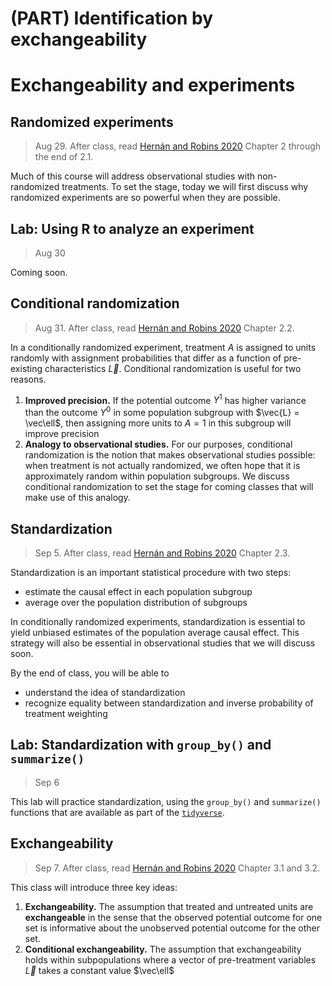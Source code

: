 
# (PART) Identification by exchangeability {-}

# Exchangeability and experiments

## Randomized experiments

> Aug 29. After class, read [Hernán and Robins 2020](https://www.hsph.harvard.edu/miguel-hernan/causal-inference-book/) Chapter 2 through the end of 2.1.

Much of this course will address observational studies with non-randomized treatments. To set the stage, today we will first discuss why randomized experiments are so powerful when they are possible.

## Lab: Using R to analyze an experiment

> Aug 30

Coming soon.

## Conditional randomization

> Aug 31. After class, read [Hernán and Robins 2020](https://www.hsph.harvard.edu/miguel-hernan/causal-inference-book/) Chapter 2.2.

In a conditionally randomized experiment, treatment $A$ is assigned to units randomly with assignment probabilities that differ as a function of pre-existing characteristics $\vec{L}$. Conditional randomization is useful for two reasons.

1. **Improved precision.** If the potential outcome $Y^1$ has higher variance than the outcome $Y^0$ in some population subgroup with $\vec{L} = \vec\ell$, then assigning more units to $A = 1$ in this subgroup will improve precision
2. **Analogy to observational studies.** For our purposes, conditional randomization is the notion that makes observational studies possible: when treatment is not actually randomized, we often hope that it is approximately random within population subgroups. We discuss conditional randomization to set the stage for coming classes that will make use of this analogy.

## Standardization

> Sep 5. After class, read [Hernán and Robins 2020](https://www.hsph.harvard.edu/miguel-hernan/causal-inference-book/) Chapter 2.3.

Standardization is an important statistical procedure with two steps:

* estimate the causal effect in each population subgroup
* average over the population distribution of subgroups

In conditionally randomized experiments, standardization is essential to yield unbiased estimates of the population average causal effect. This strategy will also be essential in observational studies that we will discuss soon.

By the end of class, you will be able to

* understand the idea of standardization
* recognize equality between standardization and inverse probability of treatment weighting

## Lab: Standardization with `group_by()` and `summarize()`

> Sep 6

This lab will practice standardization, using the `group_by()` and `summarize()` functions that are available as part of the [`tidyverse`](https://www.tidyverse.org/).

## Exchangeability

> Sep 7. After class, read [Hernán and Robins 2020](https://www.hsph.harvard.edu/miguel-hernan/causal-inference-book/) Chapter 3.1 and 3.2.

This class will introduce three key ideas:

1. **Exchangeability.** The assumption that treated and untreated units are **exchangeable** in the sense that the observed potential outcome for one set is informative about the unobserved potential outcome for the other set.
2. **Conditional exchangeability.** The assumption that exchangeability holds within subpopulations where a vector of pre-treatment variables $\vec{L}$ takes a constant value $\vec\ell$